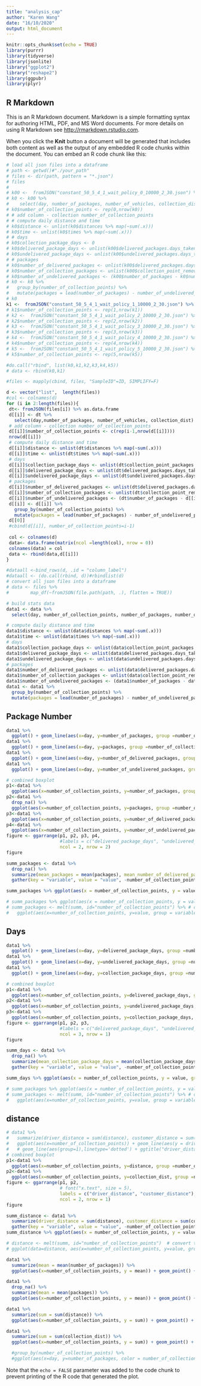 ```yaml
---
title: "analysis_cap"
author: "Karen Wang"
date: "16/10/2020"
output: html_document
---
```


```r
knitr::opts_chunk$set(echo = TRUE)
library(purrr)
library(tidyverse)
library(jsonlite)
library("ggplot2")
library("reshape2")
library(ggpubr)
library(plyr)
```

## R Markdown

This is an R Markdown document. Markdown is a simple formatting syntax for authoring HTML, PDF, and MS Word documents. For more details on using R Markdown see <http://rmarkdown.rstudio.com>.

When you click the **Knit** button a document will be generated that includes both content as well as the output of any embedded R code chunks within the document. You can embed an R code chunk like this:

```r
# load all json files into a dataframe
# path <- getwd()#"./your_path"
# files <- dir(path, pattern = "*.json")
# files
# 
# k00 <-  fromJSON("constant_50_5_4_1_wait_policy_0_10000_2_30.json") %>% as.data.frame
# k0 <- k00 %>%
#    select(day, number_of_packages, number_of_vehicles, collection_dist)
# k0$number_of_collection_points <- rep(0,nrow(k0))
# # add column - collection number_of_collection_points
# # compute daily distance and time
# k0$distance <- unlist(k0$distances %>% map(~sum(.x)))
# k0$time <- unlist(k0$times %>% map(~sum(.x)))
# # days
# k0$collection_package_days <- 0
# k0$delivered_package_days <- unlist(k00$delivered_packages.days_taken %>% map(~sum(.x)))
# k0$undelivered_package_days <- unlist(k00$undelivered_packages.days_taken %>% map(~sum(.x)))
# # packages
# k0$number_of_delivered_packages <- unlist(k00$delivered_packages.days_taken %>% map(~length(.x))) # calculate the number of delivered packages every day
# k0$number_of_collection_packages <- unlist(k00$collection_point_removed_packages %>% map(~sum(.x)))
# k0$number_of_undelivered_packages <- (k00$number_of_packages - k0$number_of_delivered_packages) # calculate the number of undelivered packages every day
# k0 <- k0 %>%
#   group_by(number_of_collection_points) %>%
#   mutate(packages = lead(number_of_packages) - number_of_undelivered_packages) # compute packages
# k0
k1 <-  fromJSON("constant_50_5_4_1_wait_policy_1_10000_2_30.json") %>% as.data.frame
# k1$number_of_collection_points <- rep(1,nrow(k1))
# k2 <-  fromJSON("constant_50_5_4_1_wait_policy_2_10000_2_30.json") %>% as.data.frame
# k2$number_of_collection_points <- rep(2,nrow(k2))
# k3 <-  fromJSON("constant_50_5_4_1_wait_policy_3_10000_2_30.json") %>% as.data.frame
# k3$number_of_collection_points <- rep(3,nrow(k3))
# k4 <-  fromJSON("constant_50_5_4_1_wait_policy_4_10000_2_30.json") %>% as.data.frame
# k4$number_of_collection_points <- rep(4,nrow(k4))
# k5 <-  fromJSON("constant_50_5_4_1_wait_policy_5_10000_2_30.json") %>% as.data.frame
# k5$number_of_collection_points <- rep(5,nrow(k5))

#do.call("rbind", list(k0,k1,k2,k3,k4,k5))
# data <- rbind(k0,k1)

#files <- mapply(cbind, files, "SampleID"=ID, SIMPLIFY=F)

d <- vector("list",  length(files))
#col <- colnames(d)
for (i in 2:length(files)){
 dt<- fromJSON(files[i]) %>% as.data.frame 
 d[[i]] <- dt %>%
   select(day,number_of_packages, number_of_vehicles, collection_dist)
 # add column - collection number_of_collection_points
 d[[i]]$number_of_collection_points <- c(rep(i-1,nrow(d[[i]])))
 nrow(d[[i]])
 # compute daily distance and time
 d[[i]]$distance <- unlist(dt$distances %>% map(~sum(.x)))
 d[[i]]$time <- unlist(dt$times %>% map(~sum(.x)))
 # days
 d[[i]]$collection_package_days <- unlist(dt$collection_point_packages %>% map(~sum(.x))) 
 d[[i]]$delivered_package_days <- unlist(dt$delivered_packages.days_taken %>% map(~sum(.x)))
 d[[i]]$undelivered_package_days <- unlist(dt$undelivered_packages.days_taken %>% map(~sum(.x)))
 # packages
 d[[i]]$number_of_delivered_packages <- unlist(dt$delivered_packages.days_taken %>% map(~length(.x))) # calculate the number of delivered packages every day
 d[[i]]$number_of_collection_packages <- unlist(dt$collection_point_removed_packages %>% map(~sum(.x)))
 d[[i]]$number_of_undelivered_packages <- (dt$number_of_packages - d[[i]]$number_of_delivered_packages) # calculate the number of undelivered packages every day
 d[[i]] <- d[[i]] %>%
   group_by(number_of_collection_points) %>% 
   mutate(packages = lead(number_of_packages) - number_of_undelivered_packages) # compute packages
 d[[0]]
 #cbind(d[[i]], number_of_collection_points=i-1)
 
 col <- colnames(d)
 data<- data.frame(matrix(ncol =length(col), nrow = 0))
 colnames(data) = col
 data <- rbind(data,d[[i]])
}

#dataall <-bind_rows(d, .id = "column_label")
#dataall <- (do.call(rbind, d))#rbindlist(d)
# convert all json files into a dataframe
# data <- files %>%
#        map_df(~fromJSON(file.path(path, .), flatten = TRUE))

# build stats data
data1 <- data %>%
  select(day, number_of_collection_points, number_of_packages, number_of_vehicles, collection_dist)

# compute daily distance and time
data1$distance <- unlist(data$distances %>% map(~sum(.x)))
data1$time <- unlist(data$times %>% map(~sum(.x)))
# days
data1$collection_package_days <- unlist(data$collection_point_packages %>% map(~sum(.x))) 
data1$delivered_package_days <- unlist(data$delivered_packages.days_taken %>% map(~sum(.x)))
data1$undelivered_package_days <- unlist(data$undelivered_packages.days_taken %>% map(~sum(.x)))
# packages
data1$number_of_delivered_packages <- unlist(data$delivered_packages.days_taken %>% map(~length(.x))) # calculate the number of delivered packages every day
data1$number_of_collection_packages <- unlist(data$collection_point_removed_packages %>% map(~sum(.x)))
data1$number_of_undelivered_packages <- (data1$number_of_packages - data1$number_of_delivered_packages) # calculate the number of undelivered packages every day
data1 <- data1 %>%
  group_by(number_of_collection_points) %>% 
  mutate(packages = lead(number_of_packages) - number_of_undelivered_packages) # compute packages
```

## Package Number
```r
data1 %>% 
  ggplot() + geom_line(aes(x=day, y=number_of_packages, group =number_of_collection_points, color = number_of_collection_points)) + ggtitle("number_of_packages over time")
data1 %>% 
  ggplot() + geom_line(aes(x=day, y=packages, group =number_of_collection_points, color = number_of_collection_points)) + ggtitle("packages over time")
data1 %>% 
  ggplot() + geom_line(aes(x=day, y=number_of_delivered_packages, group =number_of_collection_points, color = number_of_collection_points)) + ggtitle("number_of_delivered_packages over time")
data1 %>% 
  ggplot() + geom_line(aes(x=day, y=number_of_undelivered_packages, group =number_of_collection_points, color = number_of_collection_points)) + ggtitle("number_of_undelivered_packages over time")

# combined boxplot
p1<-data1 %>% 
  ggplot(aes(x=number_of_collection_points, y=number_of_packages, group =number_of_collection_points, color = number_of_collection_points)) + geom_boxplot() + ggtitle("number_of_packages vs collection capcity")
p2<-data1 %>% 
  drop_na() %>% 
  ggplot(aes(x=number_of_collection_points, y=packages, group =number_of_collection_points, color = number_of_collection_points)) + geom_boxplot() + ggtitle("packages vs collection number_of_collection_points")
p3<-data1 %>% 
  ggplot(aes(x=number_of_collection_points, y=number_of_delivered_packages, group =number_of_collection_points, color = number_of_collection_points)) + geom_boxplot() + ggtitle("number_of_delivered_packages vs collection number_of_collection_points")
p4<-data1 %>% 
  ggplot(aes(x=number_of_collection_points, y=number_of_undelivered_packages, group =number_of_collection_points, color = number_of_collection_points)) + geom_boxplot() + ggtitle("number_of_undelivered_packages vs collection number_of_collection_points")
figure <- ggarrange(p1, p2, p3, p4,
                    #labels = c("delivered_package_days", "undelivered_package_days", "collection_package_days"),
                    ncol = 2, nrow = 2)
figure

summ_packages <- data1 %>% 
  drop_na() %>% 
  summarize(mean_packages = mean(packages), mean_number_of_delivered_packages = mean(number_of_delivered_packages), mean_number_of_undelivered_packages = mean(number_of_undelivered_packages), mean_number_of_collection_packages = mean(number_of_collection_packages)/60) %>% #mean_number_of_packages = mean(number_of_packages), 
  gather(key = "variable", value = "value", -number_of_collection_points) 

summ_packages %>% ggplot(aes(x = number_of_collection_points, y = value, group = variable)) + geom_line(aes(color = variable), linetype='dotted') + geom_point(aes(color = variable)) #+ scale_color_manual(values = c("darkred", "steelblue")) 

# summ_packages %>% ggplot(aes(x = number_of_collection_points, y = value, col = variable)) + geom_boxplot()
# summ_packages <- melt(summ, id="number_of_collection_points") %>% # convert to long format
#   ggplot(aes(x=number_of_collection_points, y=value, group = variable, colour=variable)) + geom_line() + geom_point()

```
## Days
```r
data1 %>% 
  ggplot() + geom_line(aes(x=day, y=delivered_package_days, group =number_of_collection_points, color = number_of_collection_points)) + ggtitle("delivered_package_days over time")
data1 %>% 
  ggplot() + geom_line(aes(x=day, y=undelivered_package_days, group =number_of_collection_points, color = number_of_collection_points)) + ggtitle("delivered_package_days over time")
data1 %>% 
  ggplot() + geom_line(aes(x=day, y=collection_package_days, group =number_of_collection_points, color = number_of_collection_points)) + ggtitle("collection_package_days over time")

# combined boxplot
p1<-data1 %>% 
  ggplot(aes(x=number_of_collection_points, y=delivered_package_days, group =number_of_collection_points, color = number_of_collection_points)) + geom_boxplot() + ggtitle("delivered_package_days vs collection number_of_collection_points")
p2<-data1 %>% 
  ggplot(aes(x=number_of_collection_points, y=undelivered_package_days, group =number_of_collection_points, color = number_of_collection_points)) + geom_boxplot() + ggtitle("undelivered_package_days vs collection number_of_collection_points")
p3<-data1 %>% 
  ggplot(aes(x=number_of_collection_points, y=collection_package_days, group =number_of_collection_points, color = number_of_collection_points)) + geom_boxplot() + ggtitle("collection_package_days vs collection number_of_collection_points")
figure <- ggarrange(p1, p2, p3,
                    #labels = c("delivered_package_days", "undelivered_package_days", "collection_package_days"),
                    ncol = 3, nrow = 1)
figure

summ_days <- data1 %>% 
  drop_na() %>% 
  summarize(mean_collection_package_days = mean(collection_package_days), mean_delivered_package_days = mean(delivered_package_days), mean_undelivered_package_days = mean(undelivered_package_days)) %>% #mean_number_of_packages = mean(number_of_packages), 
  gather(key = "variable", value = "value", -number_of_collection_points) 

summ_days %>% ggplot(aes(x = number_of_collection_points, y = value, group = variable)) + geom_line(aes(color = variable), linetype='dotted') + geom_point(aes(color = variable)) #+ scale_color_manual(values = c("darkred", "steelblue")) 

# summ_packages %>% ggplot(aes(x = number_of_collection_points, y = value, col = variable)) + geom_boxplot()
# summ_packages <- melt(summ, id="number_of_collection_points") %>% # convert to long format
#   ggplot(aes(x=number_of_collection_points, y=value, group = variable, colour=variable)) + geom_line() + geom_point()

```

## distance
```r
# data1 %>% 
#   summarize(driver_distance = sum(distance), customer_distance = sum(collection_dist)) %>% 
#   ggplot(aes(x=number_of_collection_points)) + geom_line(aes(y = driver_distance), color = "darkred") + geom_line(aes(y = customer_distance), color="steelblue", linetype="twodash")
#   # geom_line(aes(group=1),linetype='dotted') + ggtitle("driver_distance vs. number_of_collection_points")
# combined boxplot
p1<-data1 %>% 
  ggplot(aes(x=number_of_collection_points, y=distance, group =number_of_collection_points)) + geom_boxplot()#+ stat_summary(fun.y=mean, geom="point", shape=23, size=4) #+ ggtitle("driver_distance vs collection number_of_collection_points")
p2<-data1 %>% 
  ggplot(aes(x=number_of_collection_points, y=collection_dist, group =number_of_collection_points)) + geom_boxplot() #+ ggtitle("customer_distance vs collection number_of_collection_points")
figure <- ggarrange(p1, p2,
                    # font("x.text", size = 5),
                    labels = c("driver_distance", "customer_distance"),
                    ncol = 2, nrow = 1)
figure

summ_distance <- data1 %>% 
  summarize(driver_distance = sum(distance), customer_distance = sum(collection_dist)) %>%
  gather(key = "variable", value = "value", -number_of_collection_points)
summ_distance %>% ggplot(aes(x = number_of_collection_points, y = value, group = variable)) + geom_line(aes(color = variable, linetype = variable)) + geom_point(aes(color = variable)) + scale_color_manual(values = c("darkred", "steelblue")) + ggtitle("distance vs. number_of_collection_points")

# distance <- melt(summ, id="number_of_collection_points")  # convert to long format
# ggplot(data=distance, aes(x=number_of_collection_points, y=value, group = variable, colour=variable)) + geom_line() + geom_point()
```

```r
data1 %>% 
  summarize(mean = mean(number_of_packages)) %>% 
  ggplot(aes(x=number_of_collection_points, y = mean)) + geom_point() + geom_line(aes(group=1),linetype='dotted') + ggtitle("number_of_packages vs. number_of_collection_points")

data1 %>% 
  drop_na() %>%
  summarize(mean = mean(packages)) %>% 
  ggplot(aes(x=number_of_collection_points, y = mean)) + geom_point() + geom_line(aes(group=1),linetype='dotted') + ggtitle("packages vs. number_of_collection_points")

data1 %>% 
  summarize(sum = sum(distance)) %>% 
  ggplot(aes(x=number_of_collection_points, y = sum)) + geom_point() + geom_line(aes(group=1),linetype='dotted') + ggtitle("driver_distance vs. number_of_collection_points")

data1 %>% 
  summarize(sum = sum(collection_dist)) %>% 
  ggplot(aes(x=number_of_collection_points, y = sum)) + geom_point() + geom_line(aes(group=1),linetype='dotted') + ggtitle("customer_distance vs. number_of_collection_points")

  #group_by(number_of_collection_points) %>% 
  #ggplot(aes(x=day, y=number_of_packages, color = number_of_collection_points)) + geom_line(aes(group=1)) # + geom_bar(stat="identity") + ggtitle("tip_amount vs. hour")
```

Note that the `echo = FALSE` parameter was added to the code chunk to prevent printing of the R code that generated the plot.
